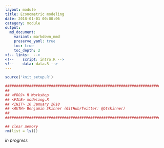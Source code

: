 ```yaml
---
layout: module
title: Econometric modeling
date: 2018-01-01 00:00:06
category: module
output:
  md_document:
    variant: markdown_mmd
    preserve_yaml: true
    toc: true
    toc_depth: 2
<!-- links:  -->
<!--    script: intro.R -->
<!--    data: data.R -->
---
```


```r
source('knit_setup.R')
```
```r
################################################################################
##
## <PROJ> R Workshop
## <FILE> modeling.R 
## <INIT> 16 January 2018
## <AUTH> Benjamin Skinner (GitHub/Twitter: @btskinner)
##
################################################################################

## clear memory
rm(list = ls())

```

_in progress_
